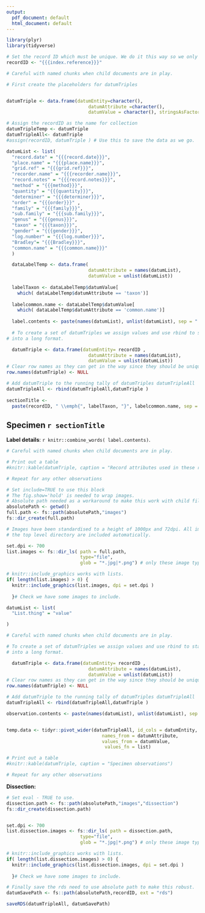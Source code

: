 ```yaml
---
output:
  pdf_document: default
  html_document: default
---
```


<!-- The YAML allows compiling just this page. 
First set the recordID -->

```r
library(plyr)
library(tidyverse)

# Set the record ID which must be unique. We do it this way so we only enter it
recordID <- "{{{index.reference}}}"

```



```r
# Careful with named chunks when child documents are in play.

# First create the placeholders for datumTriples


datumTriple <- data.frame(datumEntity=character(),
                              datumAttribute =character(),
                              datumValue = character(), stringsAsFactors = FALSE)

# Assign the recordID as the name for collection
datumTripleTemp <- datumTriple
datumTripleAll<- datumTriple
#assign(recordID, datumTriple ) # Use this to save the data as we go.


```



<!-- Now start creating datum triples of specimen details. 
-->

```r
datumList <- list(
  "record.date" = "{{{record.date}}}",
  "place.name" = "{{{place.name}}}",
  "grid.ref" = "{{{grid.ref}}}",
  "recorder.name" = "{{{recorder.name}}}",
  "record.notes" = "{{{record.notes}}}",
  "method" = "{{{method}}}",
  "quantity" = "{{{quantity}}}",
  "determiner" = "{{{determiner}}}",
  "order" = "{{{order}}}" ,
  "family" = "{{{family}}}",
  "sub.family" = "{{{sub.family}}}",
  "genus" = "{{{genus}}}",
  "taxon" = "{{{taxon}}}",
  "gender" = "{{{gender}}}",
  "log.number" = "{{{log.number}}}",
  "Bradley"= "{{{Bradley}}}",
  "common.name" = "{{{common.name}}}"
  )

  dataLabelTemp <- data.frame(
                              datumAttribute = names(datumList),
                              datumValue = unlist(datumList))
  
  labelTaxon <- dataLabelTemp$datumValue[
    which( dataLabelTemp$datumAttribute == 'taxon')]
  
  labelcommon.name <- dataLabelTemp$datumValue[
    which( dataLabelTemp$datumAttribute == 'common.name')]
  
  label.contents <- paste(names(datumList), unlist(datumList), sep = ": ")
  
  # To create a set of datumTriples we assign values and use rbind to stack them
# into a long format.

  datumTriple <- data.frame(datumEntity= recordID ,
                              datumAttribute = names(datumList),
                              datumValue = unlist(datumList))
# Clear row names as they can get in the way since they should be unique
row.names(datumTriple) <- NULL

# Add datumTriple to the running tally of datumTriples datumTripleAll
datumTripleAll <- rbind(datumTripleAll,datumTriple )
  
sectionTitle <-
  paste(recordID, " \\emph{", labelTaxon, "}", labelcommon.name, sep = " ")

```


<!-- This starts with a section as multiple child documents are assembled 
build the name from the data -->
## Specimen `r sectionTitle` {-}

**Label details**: 
`r knitr::combine_words( label.contents)`.


```r
# Careful with named chunks when child documents are in play.

# Print out a table 
#knitr::kable(datumTriple, caption = "Record attributes used in these reports")

# Repeat for any other observations

```

<!-- Automatically add images with height 1000px -->
```r
# Set include=TRUE to use this block
# The fig.show='hold' is needed to wrap images.
# Absolute path needed as a workaround to make this work with child files
absolutePath <- getwd()
full.path <- fs::path(absolutePath,"images")
fs::dir_create(full.path)

# Images have been standardised to a height of 1000px and 72dpi. All images in
# the top level directory are included automatically.

set.dpi <- 700
list.images <- fs::dir_ls( path = full.path, 
                           type="file", 
                           glob = "*.jpg|*.png") # only these image types

# knitr::include_graphics works with lists.
if( length(list.images) > 0) { 
  knitr::include_graphics(list.images, dpi = set.dpi )
      
  }# Check we have some images to include.


```



<!-- Now add a list of things to measure -->
```r

datumList <- list(
  "List.thing" = "value"

)

```



```r
# Careful with named chunks when child documents are in play.

# To create a set of datumTriples we assign values and use rbind to stack them
# into a long format.

  datumTriple <- data.frame(datumEntity= recordID ,
                              datumAttribute = names(datumList),
                              datumValue = unlist(datumList))
# Clear row names as they can get in the way since they should be unique
row.names(datumTriple) <- NULL

# Add datumTriple to the running tally of datumTriples datumTripleAll
datumTripleAll <- rbind(datumTripleAll,datumTriple )

observation.contents <- paste(names(datumList), unlist(datumList), sep = ": ")


temp.data <- tidyr::pivot_wider(datumTripleAll, id_cols = datumEntity, 
                                   names_from = datumAttribute, 
                                   values_from = datumValue,
                                    values_fn = list)

# Print out a table 
#knitr::kable(datumTriple, caption = "Specimen observations")

# Repeat for any other observations

```


**Dissection:** 


<!-- Automatically add dissection images with height 1000px -->
```r
# Set eval - TRUE to use.
dissection.path <- fs::path(absolutePath,"images","dissection")
fs::dir_create(dissection.path)


set.dpi <- 700
list.dissection.images <- fs::dir_ls( path = dissection.path, 
                           type="file", 
                           glob = "*.jpg|*.png") # only these image types

# knitr::include_graphics works with lists.
if( length(list.dissection.images) > 0) { 
  knitr::include_graphics(list.dissection.images, dpi = set.dpi )
      
  }# Check we have some images to include.

```


<!-- Now save the file -->
```r
# Finally save the rds need to use absolute path to make this robust.
datumSavePath <- fs::path(absolutePath,recordID, ext = "rds")

saveRDS(datumTripleAll, datumSavePath)
```


